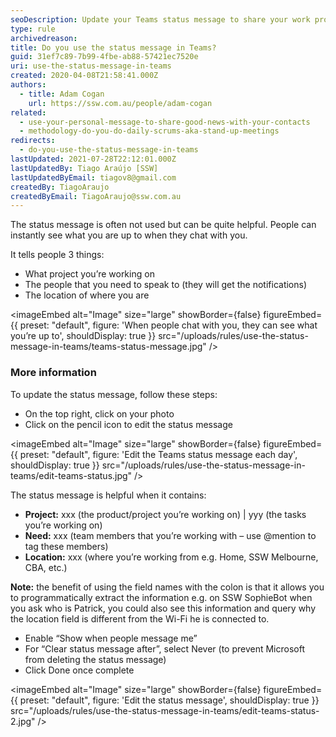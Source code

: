 ```yaml
---
seoDescription: Update your Teams status message to share your work projects, needed team members, and location for instant visibility.
type: rule
archivedreason:
title: Do you use the status message in Teams?
guid: 31ef7c89-7b99-4fbe-ab88-57421ec7520e
uri: use-the-status-message-in-teams
created: 2020-04-08T21:58:41.000Z
authors:
  - title: Adam Cogan
    url: https://ssw.com.au/people/adam-cogan
related:
  - use-your-personal-message-to-share-good-news-with-your-contacts
  - methodology-do-you-do-daily-scrums-aka-stand-up-meetings
redirects:
  - do-you-use-the-status-message-in-teams
lastUpdated: 2021-07-28T22:12:01.000Z
lastUpdatedBy: Tiago Araújo [SSW]
lastUpdatedByEmail: tiagov8@gmail.com
createdBy: TiagoAraujo
createdByEmail: TiagoAraujo@ssw.com.au
---
```


The status message is often not used but can be quite helpful. People can instantly see what you are up to when they chat with you.

It tells people 3 things:

- What project you’re working on
- The people that you need to speak to (they will get the notifications)
- The location of where you are

<imageEmbed
  alt="Image"
  size="large"
  showBorder={false}
  figureEmbed={{
    preset: "default",
    figure: 'When people chat with you, they can see what you’re up to',
    shouldDisplay: true
  }}
  src="/uploads/rules/use-the-status-message-in-teams/teams-status-message.jpg"
/>

### More information

To update the status message, follow these steps:

- On the top right, click on your photo
- Click on the pencil icon to edit the status message


<imageEmbed
  alt="Image"
  size="large"
  showBorder={false}
  figureEmbed={{
    preset: "default",
    figure: 'Edit the Teams status message each day',
    shouldDisplay: true
  }}
  src="/uploads/rules/use-the-status-message-in-teams/edit-teams-status.jpg"
/>

The status message is helpful when it contains:

- **Project:** xxx (the product/project you’re working on) | yyy (the tasks you’re working on)
- **Need:** xxx (team members that you’re working with – use @mention to tag these members)
- **Location:** xxx (where you’re working from e.g. Home, SSW Melbourne, CBA, etc.)

**Note:** the benefit of using the field names with the colon is that it allows you to programmatically extract the information e.g. on SSW SophieBot when you ask who is Patrick, you could also see this information and query why the location field is different from the Wi-Fi he is connected to.

- Enable “Show when people message me”
- For “Clear status message after”, select Never (to prevent Microsoft from deleting the status message)
- Click Done once complete


<imageEmbed
  alt="Image"
  size="large"
  showBorder={false}
  figureEmbed={{
    preset: "default",
    figure: 'Edit the status message',
    shouldDisplay: true
  }}
  src="/uploads/rules/use-the-status-message-in-teams/edit-teams-status-2.jpg"
/>
